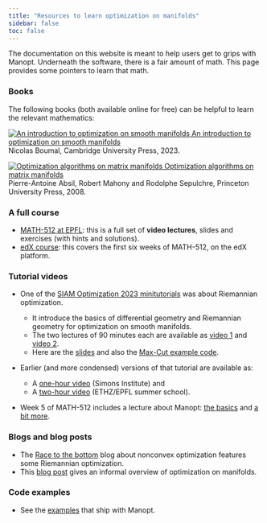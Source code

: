 ```yaml
---
title: "Resources to learn optimization on manifolds"
sidebar: false
toc: false
---
```


The documentation on this website is meant to help users get to grips with Manopt.
Underneath the software, there is a fair amount of math.
This page provides some pointers to learn that math.

<!--
On a *different page* have an FAQ of sorts, maybe a "How to" page: include a section about computing gradients / Hessians, etc. Point to it from other places in the docs.
-->

### Books

The following books (both available online for free) can be helpful to learn the relevant mathematics:

::: {layout-ncol=2}
[![An introduction to optimization on smooth manifolds](images/BoumalIntroSmoothManifoldsCover.png){.preview-image}
An introduction to optimization on smooth manifolds](https://www.nicolasboumal.net/book) <br> Nicolas Boumal, Cambridge University Press, 2023.

[![Optimization algorithms on matrix manifolds](images/AbsilOptimizationMatrixManifoldsCover.jpg)
Optimization algorithms on matrix manifolds](https://press.princeton.edu/absil) <br> Pierre-Antoine Absil, Robert Mahony and Rodolphe Sepulchre, Princeton University Press, 2008.
:::

### A full course

* [MATH-512 at EPFL](https://www.nicolasboumal.net/book/#lectures): this is a full set of **video lectures**, slides and exercises (with hints and solutions).
* [edX course](https://www.edx.org/learn/math/ecole-polytechnique-federale-de-lausanne-introduction-to-optimization-on-smooth-manifolds-first-order-methods): this covers the first six weeks of MATH-512, on the edX platform.

### Tutorial videos

* One of the [SIAM Optimization 2023 minitutorials](https://www.nicolasboumal.net/SIAMOP2023/) was about Riemannian optimization.

  - It introduce the basics of differential geometry and Riemannian geometry for optimization on smooth manifolds.
  - The two lectures of 90 minutes each are available as [video 1](https://www.pathlms.com/siam/courses/54629/sections/62408/video_presentations/262676) and [video 2](https://www.pathlms.com/siam/courses/54629/sections/62410/video_presentations/262678).
  - Here are the [slides](https://www.nicolasboumal.net/SIAMOP2023/Tutorial%20SIAM%20Optimization%202023.pdf) and also the [Max-Cut example code](https://www.nicolasboumal.net/SIAMOP2023/manopt_maxcut_example.zip).

* Earlier (and more condensed) versions of that tutorial are available as:

  - A [one-hour video](https://www.youtube.com/watch?v=UjaoZE0GBpg&ab_channel=SimonsInstitute) (Simons Institute) and
  - A [two-hour video](https://www.youtube.com/watch?v=lK62DwSIjXA&t=6s&ab_channel=FMGDataDrivenControlSummerSchool) (ETHZ/EPFL summer school).
  
* Week 5 of MATH-512 includes a lecture about Manopt: [the basics](https://mediaspace.epfl.ch/media/0_g5gfi47b) and [a bit more](https://mediaspace.epfl.ch/media/0_3a1jnw74).

### Blogs and blog posts

* The [Race to the bottom](https://www.racetothebottom.xyz) blog about nonconvex optimization features some Riemannian optimization.
* This [blog post](https://afonsobandeira.wordpress.com/2015/03/16/optimizing-in-smooth-waters-optimization-on-manifolds/) gives an informal overview of optimization on manifolds.

### Code examples

* See the [examples](https://github.com/NicolasBoumal/manopt/tree/master/examples) that ship with Manopt.

